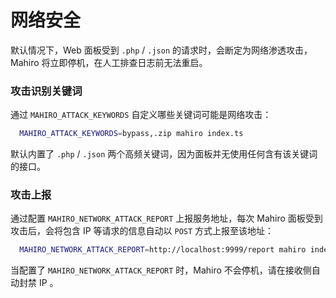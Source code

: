 # 网络安全

默认情况下，Web 面板受到 `.php` / `.json` 的请求时，会断定为网络渗透攻击，Mahiro 将立即停机，在人工排查日志前无法重启。

### 攻击识别关键词

通过 `MAHIRO_ATTACK_KEYWORDS` 自定义哪些关键词可能是网络攻击：

```bash
  MAHIRO_ATTACK_KEYWORDS=bypass,.zip mahiro index.ts
```

默认内置了 `.php` / `.json` 两个高频关键词，因为面板并无使用任何含有该关键词的接口。

### 攻击上报

通过配置 `MAHIRO_NETWORK_ATTACK_REPORT` 上报服务地址，每次 Mahiro 面板受到攻击后，会将包含 IP 等请求的信息自动以 `POST` 方式上报至该地址：

```bash
  MAHIRO_NETWORK_ATTACK_REPORT=http://localhost:9999/report mahiro index.ts
```

当配置了 `MAHIRO_NETWORK_ATTACK_REPORT` 时，Mahiro 不会停机，请在接收侧自动封禁 IP 。

